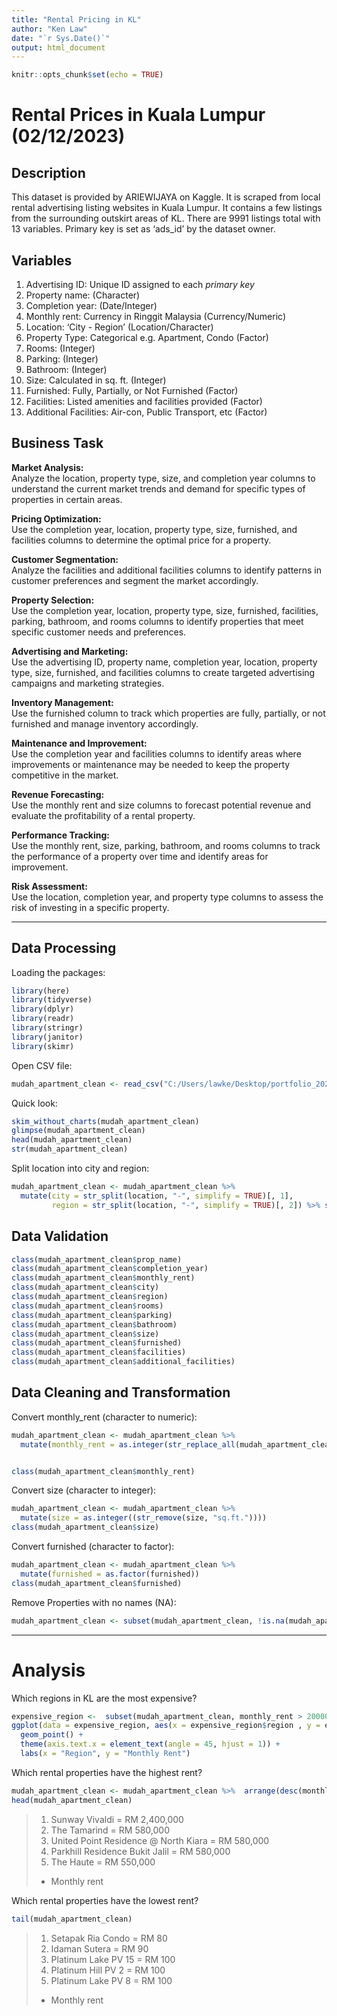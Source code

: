 ---
title: "Rental Pricing in KL"
author: "Ken Law"
date: "`r Sys.Date()`"
output: html_document
---

```{r setup, include=FALSE}
knitr::opts_chunk$set(echo = TRUE)
```

# Rental Prices in Kuala Lumpur (02/12/2023)
  
## Description
This dataset is provided by ARIEWIJAYA on Kaggle. It is scraped from local rental advertising listing websites in Kuala Lumpur. It contains a few listings from the surrounding outskirt areas of KL. There are 9991 listings total with 13 variables. Primary key is set as 'ads_id' by the dataset owner.
  
## Variables
1. Advertising ID: Unique ID assigned to each *primary key*
2. Property name: (Character)
3. Completion year: (Date/Integer)
4. Monthly rent: Currency in Ringgit Malaysia  (Currency/Numeric)
5. Location: 'City - Region' (Location/Character)
6. Property Type: Categorical e.g. Apartment, Condo (Factor)
7. Rooms: (Integer)
8. Parking: (Integer)
9. Bathroom: (Integer)
10. Size: Calculated in sq. ft. (Integer)
11. Furnished: Fully, Partially, or Not Furnished (Factor)
12. Facilities: Listed amenities and facilities provided (Factor)
13. Additional Facilities: Air-con, Public Transport, etc (Factor)
  
  
## Business Task

**Market Analysis:**  
Analyze the location, property type, size, and completion year columns to understand the current market trends and demand for specific types of properties in certain areas.

**Pricing Optimization:**  
Use the completion year, location, property type, size, furnished, and facilities columns to determine the optimal price for a property.

**Customer Segmentation:**   
Analyze the facilities and additional facilities columns to identify patterns in customer preferences and segment the market accordingly.

**Property Selection:**   
Use the completion year, location, property type, size, furnished, facilities, parking, bathroom, and rooms columns to identify properties that meet specific customer needs and preferences.

**Advertising and Marketing:**   
Use the advertising ID, property name, completion year, location, property type, size, furnished, and facilities columns to create targeted advertising campaigns and marketing strategies.

**Inventory Management:**   
Use the furnished column to track which properties are fully, partially, or not furnished and manage inventory accordingly.

**Maintenance and Improvement:**   
Use the completion year and facilities columns to identify areas where improvements or maintenance may be needed to keep the property competitive in the market.

**Revenue Forecasting:**   
Use the monthly rent and size columns to forecast potential revenue and evaluate the profitability of a rental property.

**Performance Tracking:**   
Use the monthly rent, size, parking, bathroom, and rooms columns to track the performance of a property over time and identify areas for improvement.

**Risk Assessment:**   
Use the location, completion year, and property type columns to assess the risk of investing in a specific property.

---
  
## Data Processing 
Loading the packages:
```{r}
library(here)
library(tidyverse)
library(dplyr)
library(readr)
library(stringr)
library(janitor)
library(skimr)
```

Open CSV file:
```{r}
mudah_apartment_clean <- read_csv("C:/Users/lawke/Desktop/portfolio_2023/rental-pricing-in-kuala-lumpur-malaysia/mudah-apartment-clean.csv")
```

Quick look:
```{r}
skim_without_charts(mudah_apartment_clean)
glimpse(mudah_apartment_clean)
head(mudah_apartment_clean)
str(mudah_apartment_clean)
```
  

Split location into city and region:
```{r}
mudah_apartment_clean <- mudah_apartment_clean %>%
  mutate(city = str_split(location, "-", simplify = TRUE)[, 1],
         region = str_split(location, "-", simplify = TRUE)[, 2]) %>% select(-location)  
```

## Data Validation
```{r}
class(mudah_apartment_clean$prop_name)
class(mudah_apartment_clean$completion_year)
class(mudah_apartment_clean$monthly_rent)
class(mudah_apartment_clean$city)
class(mudah_apartment_clean$region)
class(mudah_apartment_clean$rooms)
class(mudah_apartment_clean$parking)
class(mudah_apartment_clean$bathroom)
class(mudah_apartment_clean$size)
class(mudah_apartment_clean$furnished)
class(mudah_apartment_clean$facilities)
class(mudah_apartment_clean$additional_facilities)
```
  
  
## Data Cleaning and Transformation
Convert monthly_rent (character to numeric):
```{r}
mudah_apartment_clean <- mudah_apartment_clean %>% 
  mutate(monthly_rent = as.integer(str_replace_all(mudah_apartment_clean$monthly_rent, c("RM" = "", "per" = "", "month" = "", " " = ""))))


class(mudah_apartment_clean$monthly_rent)

```


Convert size (character to integer):
```{r}
mudah_apartment_clean <- mudah_apartment_clean %>% 
  mutate(size = as.integer((str_remove(size, "sq.ft."))))
class(mudah_apartment_clean$size)
```

Convert furnished (character to factor): 
```{r}
mudah_apartment_clean <- mudah_apartment_clean %>% 
  mutate(furnished = as.factor(furnished))
class(mudah_apartment_clean$furnished)
```

Remove Properties with no names (NA):
```{r}
mudah_apartment_clean <- subset(mudah_apartment_clean, !is.na(mudah_apartment_clean$prop_name))
```

---

# Analysis

Which regions in KL are the most expensive?
```{r}
expensive_region <-  subset(mudah_apartment_clean, monthly_rent > 200000)
ggplot(data = expensive_region, aes(x = expensive_region$region , y = expensive_region$monthly_rent)) +
  geom_point() +
  theme(axis.text.x = element_text(angle = 45, hjust = 1)) +
  labs(x = "Region", y = "Monthly Rent")
```

Which rental properties have the highest rent?
```{r}
mudah_apartment_clean <- mudah_apartment_clean %>%  arrange(desc(monthly_rent))
head(mudah_apartment_clean)
```
> 1. Sunway Vivaldi  = RM 2,400,000
> 2. The Tamarind = RM 580,000
> 3. United Point Residence @ North Kiara = RM 580,000
> 4. Parkhill Residence Bukit Jalil = RM 580,000
> 5. The Haute = RM 550,000
> * Monthly rent
  
Which rental properties have the lowest rent?
```{r}
tail(mudah_apartment_clean)
```
> 1. Setapak Ria Condo = RM 80
> 2. Idaman Sutera = RM 90
> 3. Platinum Lake PV 15 = RM 100
> 4. Platinum Hill PV 2 = RM 100
> 5. Platinum Lake PV 8 = RM 100
> * Monthly rent